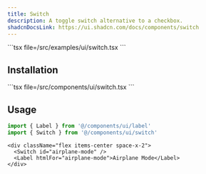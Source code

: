 ```yaml
---
title: Switch
description: A toggle switch alternative to a checkbox.
shadcnDocsLink: https://ui.shadcn.com/docs/components/switch
---
```


<ComponentPreview component="switch">
  ```tsx file=<rootDir>/src/examples/ui/switch.tsx
  ```
</ComponentPreview>

## Installation

<Installation component="switch">
  ```tsx file=<rootDir>/src/components/ui/switch.tsx
  ```
</Installation>

## Usage

```ts
import { Label } from '@/components/ui/label'
import { Switch } from '@/components/ui/switch'
```

```tsx
<div className="flex items-center space-x-2">
  <Switch id="airplane-mode" />
  <Label htmlFor="airplane-mode">Airplane Mode</Label>
</div>
```
